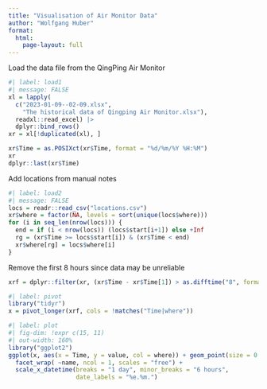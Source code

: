 ```yaml
---
title: "Visualisation of Air Monitor Data"
author: "Wolfgang Huber"
format: 
  html:
    page-layout: full
---
```


Load the data file from the QingPing Air Monitor

```r
#| label: load1
#| message: FALSE
xl = lapply(
  c("2023-01-09--02-09.xlsx",
    "The historical data of Qingping Air Monitor.xlsx"), 
  readxl::read_excel) |> 
  dplyr::bind_rows() 
xr = xl[!duplicated(xl), ]

xr$Time = as.POSIXct(xr$Time, format = "%d/%m/%Y %H:%M")
xr
dplyr::last(xr$Time)
```

Add locations from manual notes

```r
#| label: load2
#| message: FALSE
locs = readr::read_csv("locations.csv")
xr$where = factor(NA, levels = sort(unique(locs$where)))
for (i in seq_len(nrow(locs))) {
  end = if (i < nrow(locs)) (locs$start[i+1]) else +Inf
  rg = (xr$Time >= locs$start[i]) & (xr$Time < end) 
  xr$where[rg] = locs$where[i]
}
```

Remove the first 8 hours since data may be unreliable

```r
xrf = dplyr::filter(xr, (xr$Time - xr$Time[1]) > as.difftime("8", format = "%H"))
```

```r
#| label: pivot
library("tidyr")
x = pivot_longer(xrf, cols = !matches("Time|where"))
```

```r
#| label: plot
#| fig-dim: !expr c(15, 11)
#| out-width: 160%
library("ggplot2")
ggplot(x, aes(x = Time, y = value, col = where)) + geom_point(size = 0.5) +
  facet_wrap( ~name, ncol = 1, scales = "free") +
  scale_x_datetime(breaks = "1 day", minor_breaks = "6 hours",
                   date_labels = "%e.%m.")
```